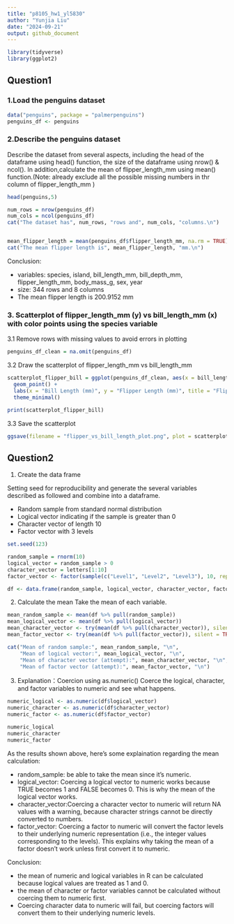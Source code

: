 ```yaml
---
title: "p8105_hw1_yl5830"
author: "Yunjia Liu"
date: "2024-09-21"
output: github_document
---
```


```r
library(tidyverse)
library(ggplot2)
```

## Question1

### 1.Load the penguins dataset
```r
data("penguins", package = "palmerpenguins")
penguins_df <- penguins
```

### 2.Describe the penguins dataset
Describe the dataset from several aspects, including the head of the dataframe using head() function, the size of the dataframe using nrow() & ncol().
In addition,calculate the mean of flipper_length_mm using mean() function.(Note: already exclude all the possible missing numbers in thr column of flipper_length_mm )

```r
head(penguins,5)

num_rows = nrow(penguins_df)
num_cols = ncol(penguins_df)
cat("The dataset has", num_rows, "rows and", num_cols, "columns.\n")


mean_flipper_length = mean(penguins_df$flipper_length_mm, na.rm = TRUE)
cat("The mean flipper length is", mean_flipper_length, "mm.\n")
```

Conclusion:

- variables: species, island, bill_length_mm, bill_depth_mm, flipper_length_mm, body_mass_g, sex, year
- size: 344 rows and 8 columns
- The mean flipper length is 200.9152 mm

### 3. Scatterplot of flipper_length_mm (y) vs bill_length_mm (x) with color points using the species variable
3.1 Remove rows with missing values to avoid errors in plotting
```r
penguins_df_clean = na.omit(penguins_df)

```
3.2 Draw the scatterplot of flipper_length_mm vs bill_length_mm
```r
scatterplot_flipper_bill = ggplot(penguins_df_clean, aes(x = bill_length_mm, y = flipper_length_mm, color = species)) +
  geom_point() +
  labs(x = "Bill Length (mm)", y = "Flipper Length (mm)", title = "Flipper Length vs Bill Length by Species") +
  theme_minimal()

print(scatterplot_flipper_bill)
```
3.3 Save the scatterplot
```r
ggsave(filename = "flipper_vs_bill_length_plot.png", plot = scatterplot_flipper_bill, width = 8, height = 6)
```


## Question2
1. Create the data frame

Setting seed for reproducibility and generate the several variables described as followed and combine into a dataframe.

- Random sample from standard normal distribution
- Logical vector indicating if the sample is greater than 0
- Character vector of length 10
- Factor vector with 3 levels
```r
set.seed(123)

random_sample = rnorm(10)
logical_vector = random_sample > 0
character_vector = letters[1:10] 
factor_vector <- factor(sample(c("Level1", "Level2", "Level3"), 10, replace = TRUE))

df <- data.frame(random_sample, logical_vector, character_vector, factor_vector)

```

2. Calculate the mean
Take the mean of each variable. 
```r
mean_random_sample <- mean(df %>% pull(random_sample))
mean_logical_vector <- mean(df %>% pull(logical_vector))
mean_character_vector <- try(mean(df %>% pull(character_vector)), silent = TRUE)
mean_factor_vector <- try(mean(df %>% pull(factor_vector)), silent = TRUE) 

cat("Mean of random sample:", mean_random_sample, "\n",
    "Mean of logical vector:", mean_logical_vector, "\n",
    "Mean of character vector (attempt):", mean_character_vector, "\n",
    "Mean of factor vector (attempt):", mean_factor_vector, "\n")
```

3. Explanation：Coercion using as.numeric()
Coerce the logical, character, and factor variables to numeric and see what happens.
```r
numeric_logical <- as.numeric(df$logical_vector)
numeric_character <- as.numeric(df$character_vector)
numeric_factor <- as.numeric(df$factor_vector)

numeric_logical
numeric_character
numeric_factor
```

As the results shown above, here's some explaination regarding the mean calculation:

- random_sample: be able to take the mean since it's numeric.
- logical_vector: Coercing a logical vector to numeric works because TRUE becomes 1 and FALSE becomes 0. This is why the mean of the logical vector works.
- character_vector:Coercing a character vector to numeric will return NA values with a warning, because character strings cannot be directly converted to numbers.
- factor_vector: Coercing a factor to numeric will convert the factor levels to their underlying numeric representation (i.e., the integer values corresponding to the levels). This explains why taking the mean of a factor doesn't work unless first convert it to numeric.

Conclusion:

- the mean of numeric and logical variables in R can be calculated because logical values are treated as 1 and 0.
- the mean of character or factor variables cannot be calculated without coercing them to numeric first.
- Coercing character data to numeric will fail, but coercing factors will convert them to their underlying numeric levels.




